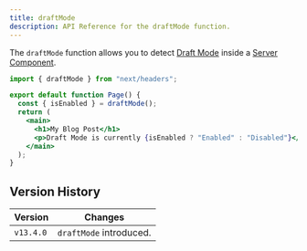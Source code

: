 ```yaml
---
title: draftMode
description: API Reference for the draftMode function.
---
```


The `draftMode` function allows you to detect [Draft Mode](/docs/app/building-your-application/configuring/draft-mode) inside a [Server Component](/docs/app/building-your-application/rendering/server-components).

```jsx filename="app/page.js"
import { draftMode } from "next/headers";

export default function Page() {
  const { isEnabled } = draftMode();
  return (
    <main>
      <h1>My Blog Post</h1>
      <p>Draft Mode is currently {isEnabled ? "Enabled" : "Disabled"}</p>
    </main>
  );
}
```

## Version History

| Version   | Changes                 |
| --------- | ----------------------- |
| `v13.4.0` | `draftMode` introduced. |
